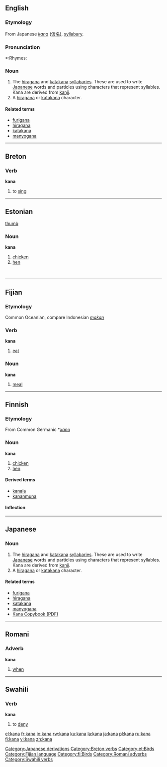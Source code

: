==English==
{{wikipedia}}
===Etymology===
From Japanese ''[[kana#Japanese|kana]]'' ([[仮名]]), [[syllabary]].

===Pronunciation===
*:Rhymes: {{IPA|[[Rhymes:English:-ɑːnə|-ɑːnə]]}}

===Noun===
{{en-noun|pl=kana}}

# The [[hiragana]] and [[katakana]] [[syllabary|syllabaries]]. These are used to write [[Japanese]] words and particles using characters that represent syllables. Kana are derived from [[kanji]].
# A [[hiragana]] or [[katakana]] character.

====Related terms====
*[[furigana]]
*[[hiragana]]
*[[katakana]]
*[[manyogana]]

[[Category:Japanese derivations]]

----

==Breton==
===Verb===
'''kana'''

# to [[sing]]

[[Category:Breton verbs]]

----

==Estonian==
[[image:Chicken portrait.jpg|thumb]]
===Noun===
'''kana'''

# [[chicken]] 
# [[hen]]

[[Category:et:Birds]]

<br clear="all"/>

----

==Fijian==
===Etymology===
Common Oceanian, compare Indonesian ''[[makan]]''
===Verb===
'''kana'''

# [[eat]]

===Noun===
'''kana'''

# [[meal]]

[[Category:Fijian language]]

----

==Finnish==
===Etymology===
From Common Germanic *''[[xano]]''
===Noun===
'''kana'''

# [[chicken]] 
# [[hen]]

====Derived terms====
*[[kanala]]
*[[kananmuna]]

====Inflection====
{{Fi09a|kan|||}}

[[Category:fi:Birds]]

----

==Japanese==
===Noun===
{{ja-noun|r|hira=かな|kata=カナ|kanji=仮名}}

# The [[hiragana]] and [[katakana]] [[syllabary|syllabaries]].  These are used to write [[Japanese]] words and particles using characters that represent syllables. Kana are derived from [[kanji]].
# A [[hiragana]] or [[katakana]] character.  

====Related terms====
*[[furigana]]
*[[hiragana]]
*[[katakana]]
*[[manyogana]]
*[http://brng.jp/50renshuu.pdf Kana Copybook (PDF)]
----

==Romani==

===Adverb===
'''kana'''

# [[when]]

[[Category:Romani adverbs]]

----

==Swahili==
===Verb===
'''kana'''

# to [[deny]]

[[Category:Swahili verbs]]

[[el:kana]]
[[fr:kana]]
[[io:kana]]
[[rw:kana]]
[[ku:kana]]
[[la:kana]]
[[ja:kana]]
[[pl:kana]]
[[ru:kana]]
[[fi:kana]]
[[vi:kana]]
[[zh:kana]]